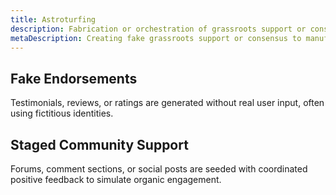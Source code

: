 ```yaml
---
title: Astroturfing
description: Fabrication or orchestration of grassroots support or consensus. False signals of approval, satisfaction, or popularity are presented to manufacture social credibility and trust.
metaDescription: Creating fake grassroots support or consensus to manufacture credibility and trust through false signals of approval.
---
```


## Fake Endorsements
Testimonials, reviews, or ratings are generated without real user input, often using fictitious identities.

## Staged Community Support
Forums, comment sections, or social posts are seeded with coordinated positive feedback to simulate organic engagement.